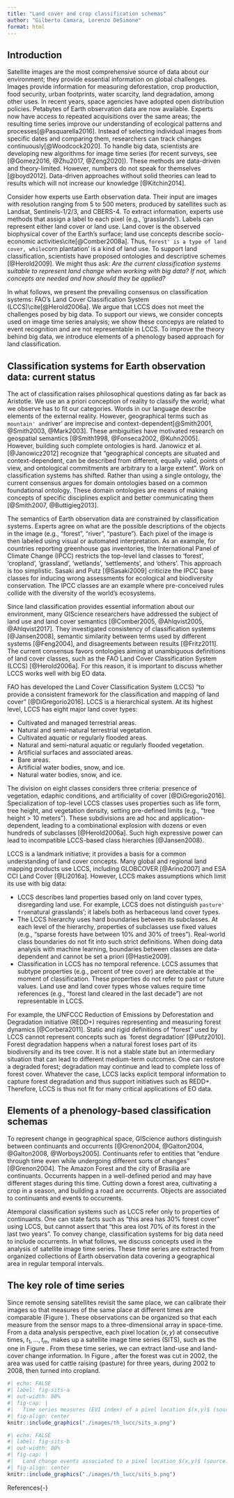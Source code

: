 ```yaml
---
title: "Land cover and crop classification schemas"
author: "Gilberto Camara, Lorenzo DeSimone"
format: html
---
```


## Introduction

Satellite images are the most comprehensive source of data about our environment; they provide essential information on global challenges. Images provide information for measuring deforestation, crop production, food security, urban footprints, water scarcity, land degradation, among other uses. In recent years, space agencies have adopted open distribution policies. Petabytes of Earth observation data are now available. Experts now have access to repeated acquisitions over the same areas; the resulting time series improve our understanding of ecological patterns and processes[@Pasquarella2016]. Instead of selecting individual images from specific dates and comparing them, researchers can track changes continuously[@Woodcock2020]. To handle big data, scientists are developing new algorithms for image time series (for recent surveys, see [@Gomez2016, @Zhu2017, @Zeng2020]). These methods are data-driven and theory-limited. However, numbers do not speak for themselves [@boyd2012]. Data-driven approaches without solid theories can lead to results which will not increase our knowledge [@Kitchin2014].

Consider how experts use Earth observation data. Their input are images with resolution ranging from 5 to 500 meters, produced by satellites such as Landsat, Sentinels-1/2/3, and CBERS-4. To extract information, experts use methods that assign a label to each pixel (e.g., 'grasslands'). Labels can represent either land cover or land use. Land cover is the observed biophysical cover of the Earth's surface; land use concepts describe socio-economic activities\cite[@Comber2008a]. Thus, `forest' is a type of land cover, while `corn plantation' is a kind of land use. To support land classification, scientists have proposed ontologies and descriptive schemes [@Herold2009]. We might thus ask: *Are the current classification systems suitable to represent land change when working with big data? If not, which concepts are needed and how should they be applied?*

In what follows, we present the prevailing consensus on classification systems: FAO's Land Cover Classification System (LCCS)\cite[@Herold2006a]. We argue that LCCS does not meet the challenges posed by big data. To support our views, we consider concepts used on image time series analysis; we show these concepys are related to event recognition and are not representable in LCCS. To improve the theory behind big data, we introduce elements of a phenology based approach for land classification.

## Classification systems for Earth observation data: current status

The act of classification raises philosophical questions dating as far back as Aristotle. We use an a priori conception of reality to classify the world; what we observe has to fit our categories. Words in our language describe elements of the external reality. However, geographical terms such as `mountain' and `river' are imprecise and context-dependent[@Smith2001, @Smith2003, @Mark2003]. These ambiguities have motivated research on geospatial semantics [@Smith1998, @Fonseca2002, @Kuhn2005].  However, building such complete ontologies is hard. Janowicz et al. [@Janowicz2012] recognize that "geographical concepts are situated and context-dependent, can be described from different, equally valid, points of view, and ontological commitments are arbitrary to a large extent".  Work on classification systems has shifted. Rather than using a single ontology, the current consensus argues for domain ontologies based on a common foundational ontology. These domain ontologies are means of making concepts of specific disciplines explicit and better communicating them [@Smith2007, @Buttigieg2013]. 

The semantics of Earth observation data are constrained by classification systems. Experts agree on what are the possible descriptions of the objects in the image (e.g., "forest", "river", "pasture").  Each pixel of the image is then labeled using visual or automated interpretation.  As an example, for countries reporting greenhouse gas inventories, the International Panel of Climate Change (IPCC) restricts the top-level land classes to 'forest', 'cropland', 'grassland', 'wetlands', 'settlements', and 'others'. This approach is too simplistic. Sasaki and Putz [@Sasaki2009] criticize the IPCC base classes for inducing wrong assessments for ecological and biodiversity conservation. The IPCC classes are an example where pre-conceived rules collide with the diversity of the world's ecosystems.

Since land classification provides essential information about our environment, many GIScience researchers have addressed the subject of land use and land cover semantics [@Comber2005, @Ahlqvist2005, @Ahlqvist2017]. They investigated consistency of classification systems [@Jansen2008], semantic similarity between terms used by different systems [@Feng2004], and disagreements between results [@Fritz2011]. The current consensus favors ontologies aiming at unambiguous definitions of land cover classes, such as the FAO Land Cover Classification System (LCCS) [@Herold2006a]. For this reason, it is important to discuss whether LCCS works well with big EO data.

FAO has developed the Land Cover Classification System (LCCS) "to provide a consistent framework for the classification and mapping of land cover" [@DiGregorio2016]. LCCS is a hierarchical system. At its highest level, LCCS has eight major land cover types:

- Cultivated and managed terrestrial areas.
- Natural and semi-natural terrestrial vegetation.
- Cultivated aquatic or regularly flooded areas.
- Natural and semi-natural aquatic or regularly flooded vegetation.
- Artificial surfaces and associated areas.
- Bare areas.
- Artificial water bodies, snow, and ice.
- Natural water bodies, snow, and ice.	

The division on eight classes considers three criteria: presence of vegetation, edaphic conditions, and artificiality of cover [@DiGregorio2016]. Specialization of top-level LCCS classes uses properties such as life form, tree height, and vegetation density, setting pre-defined limits (e.g., "tree height > 10 meters"). These subdivisions are ad hoc and application-dependent, leading to a combinational explosion with dozens or even hundreds of subclasses [@Herold2006a]. Such high expressive power can lead to incompatible LCCS-based class hierarchies [@Jansen2008}. 

LCCS is a landmark initiative; it provides a basis for a common understanding of land cover concepts. Many global and regional land mapping products use LCCS, including GLOBCOVER [@Arino2007] and ESA CCI Land Cover [@Li2016a].  However, LCCS makes assumptions which limit its use with big data:

- LCCS describes land properties based only on land cover types, disregarding land use. For example, LCCS does not distinguish `pasture' from `natural grasslands'; it labels both as herbaceous land cover types. 
- The LCCS hierarchy uses hard boundaries between its subclasses. At each level of the hierarchy, properties of subclasses use fixed values (e.g., "sparse forests have between 10% and 30% of trees"). Real-world class boundaries do not fit into such strict definitions. When doing data analysis with machine learning, boundaries between classes are data-dependent and cannot be set a priori [@Hastie2009]. 
- Classification in LCCS has no temporal reference. LCCS assumes that subtype properties (e.g., percent of tree cover) are detectable at the moment of classification.  These properties do not refer to past or future values. Land use and land cover types whose values require time references (e.g., "forest land cleared in the last decade") are not representable in LCCS.  

For example, the UNFCCC Reduction of Emissions by Deforestation and Degradation initiative (REDD+) requires representing and measuring forest dynamics [@Corbera2011]. Static and rigid definitions of "forest" used by LCCS cannot represent concepts such as `forest degradation' [@Putz2010]. Forest degradation happens when a natural forest loses part of its biodiversity and its tree cover. It is not a stable state but an intermediary situation that can lead to different medium-term outcomes. One can restore a degraded forest; degradation may continue and lead to complete loss of forest cover. Whatever the case, LCCS lacks explicit temporal information to capture forest degradation and thus support initiatives such as REDD+. Therefore, LCCS is thus not fit for many critical applications of EO data.

## Elements of a phenology-based classification schemas

To represent change in geographical space, GIScience authors distinguish between continuants and occurrents [@Grenon2004, @Galton2004, @Galton2008, @Worboys2005]. Continuants refer to entities that "endure through time even while undergoing different sorts of changes" [@Grenon2004]. The Amazon Forest and the city of Brasilia are continuants. Occurrents happen in a well-defined period and may have different stages during this time. Cutting down a forest area, cultivating a crop in a season, and building a road are occurrents. Objects are associated to continuants and events to occurrents.  
 
Atemporal classification systems such as LCCS refer only to properties of continuants. One can state facts such as "this area has 30\% forest cover" using LCCS, but cannot assert that "this area lost 70\% of its forest in the last two years". To convey change, classification systems for big data need to include occurrents. In what follows, we discuss concepts used in the analysis of satellite image time series. These time series are extracted from organized collections of Earth observation data covering a geographical area in regular temporal intervals. 

## The key role of time series

Since remote sensing satellites revisit the same place, we can calibrate their images so that measures of the same place at different times are comparable (Figure \ref{fig:sits_a}). These observations can be organized so that each measure from the sensor maps to a three-dimensional array in space-time. From a data analysis perspective, each pixel location $(x, y)$ at consecutive times, $t_1,...,t_m$, makes up a satellite image time series (SITS), such as the one in Figure \ref{fig:sits_b}. From these time series, we can extract land-use and land-cover change information. In Figure \ref{fig:sits_b}, after the forest was cut in 2002, the area was used for cattle raising (pasture) for three years, during 2002 to 2008, then turned into cropland.

```r
#| echo: FALSE
#| label: fig-sits-a
#| out-width: 80%
#| fig-cap: |
#|   Time series measures (EVI index) of a pixel location $(x,y)$ (source:[@Picoli2018]).
#| fig-align: center
knitr::include_graphics("./images/th_lucc/sits_a.png")
```

```r
#| echo: FALSE
#| label: fig-sits-b
#| out-width: 80%
#| fig-cap: |
#|   Land change events associated to a pixel location $(x,y)$ (source:[@Picoli2018]).
#| fig-align: center
knitr::include_graphics("./images/th_lucc/sits_b.png")
```

References{-}



